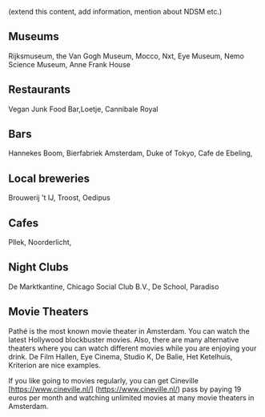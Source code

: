 (extend this content, add information, mention about NDSM etc.) 
## Museums
Rijksmuseum, the Van Gogh Museum, Mocco, Nxt, Eye Museum, Nemo Science Museum, Anne Frank House 
## Restaurants
Vegan Junk Food Bar,Loetje, Cannibale Royal 
## Bars
Hannekes Boom, Bierfabriek Amsterdam, Duke of Tokyo, Cafe de Ebeling,
## Local breweries 
Brouwerij 't IJ, Troost, Oedipus
## Cafes 
Pllek, Noorderlicht, 
## Night Clubs
De Marktkantine, Chicago Social Club B.V., De School, Paradiso
## Movie Theaters 
Pathé is the most known movie theater in Amsterdam. You can watch the latest Hollywood blockbuster movies. Also, there are many alternative theaters where you can watch different movies while you are enjoying your drink. De Film Hallen, Eye Cinema, Studio K, De Balie, Het Ketelhuis, Kriterion are nice examples. 

If you like going to movies regularly, you can get Cineville [https://www.cineville.nl/] (https://www.cineville.nl/) pass by paying 19 euros per month and watching unlimited movies at many movie theaters in Amsterdam.
